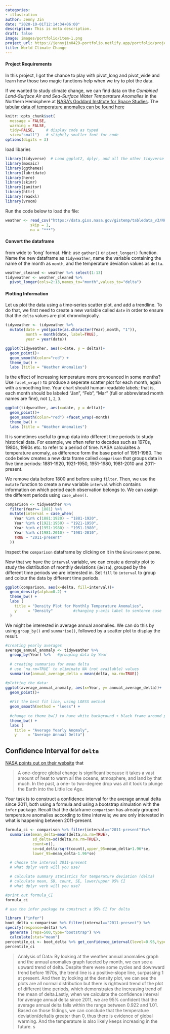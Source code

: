 ```yaml
---
categories:
- illustration
author: Jenny Jin
date: "2020-10-01T12:14:34+06:00"
description: This is meta description.
draft: false
image: images/portfolio/item-1.png
project_url: https://jennyjin0429-portfolio.netlify.app/portfolio/project-7/
title: World Climate Change
---
```


#### Project Requirements
In this project, I got the chance to play with pivot_long and pivot_wide and learn how those two magic functions help when we try to plot the data. 

If we wanted to study climate change, we can find data on the *Combined Land-Surface Air and Sea-Surface Water Temperature Anomalies* in the Northern Hemisphere at [NASA's Goddard Institute for Space Studies](https://data.giss.nasa.gov/gistemp). The [tabular data of temperature anomalies can be found here](https://data.giss.nasa.gov/gistemp/tabledata_v3/NH.Ts+dSST.txt)

```r
knitr::opts_chunk$set(
  message = FALSE, 
  warning = FALSE, 
  tidy=FALSE,     # display code as typed
  size="small")   # slightly smaller font for code
options(digits = 3)

```
load libaries
```r
library(tidyverse)  # Load ggplot2, dplyr, and all the other tidyverse packages
library(mosaic)
library(ggthemes)
library(lubridate)
library(here)
library(skimr)
library(janitor)
library(httr)
library(readxl)
library(vroom)
```

Run the code below to load the file:
```r

weather <- read_csv("https://data.giss.nasa.gov/gistemp/tabledata_v3/NH.Ts+dSST.csv", 
           skip = 1, 
           na = "***")

```


#### Convert the dataframe 
from wide to 'long' format. Hint: use `gather()` or `pivot_longer()` function. Name the new dataframe as `tidyweather`, name the variable containing the name of the month as `month`, and the temperature deviation values as `delta`.

```r
weather_cleaned <- weather %>% select(1:13)
tidyweather <- weather_cleaned %>%
  pivot_longer(cols=2:13,names_to="month",values_to="delta")

```
#### Plotting Information

Let us plot the data using a time-series scatter plot, and add a trendline. To do that, we first need to create a new variable called `date` in order to ensure that the `delta` values are plot chronologically. 
```r

tidyweather <- tidyweather %>%
  mutate(date = ymd(paste(as.character(Year),month, "1")),
         month = month(date, label=TRUE),
         year = year(date))

ggplot(tidyweather, aes(x=date, y = delta))+
  geom_point()+
  geom_smooth(color="red") +
  theme_bw() +
  labs (title = "Weather Anomalies")

```
Is the effect of increasing temperature more pronounced in some months? Use `facet_wrap()` to produce a seperate scatter plot for each month, again with a smoothing line. Your chart should human-readable labels; that is, each month should be labeled "Jan", "Feb", "Mar" (full or abbreviated month names are fine), not `1`, `2`, `3`. 
```r

ggplot(tidyweather, aes(x=date, y = delta))+
  geom_point()+
  geom_smooth(color="red") +facet_wrap(~month)
  theme_bw() +
  labs (title = "Weather Anomalies")

```

It is sometimes useful to group data into different time periods to study historical data. For example, we often refer to decades such as 1970s, 1980s, 1990s etc. to refer to a period of time. NASA calcuialtes a temperature anomaly, as difference form the base periof of 1951-1980. The code below creates a new data frame called `comparison` that groups data in five time periods: 1881-1920, 1921-1950, 1951-1980, 1981-2010 and 2011-present. 

We remove data before 1800 and before using `filter`. Then, we use the `mutate` function to create a new variable `interval` which contains information on which period each observation belongs to. We can assign the different periods using `case_when()`.
```r

comparison <- tidyweather %>% 
  filter(Year>= 1881) %>%     
  mutate(interval = case_when(
    Year %in% c(1881:1920) ~ "1881-1920",
    Year %in% c(1921:1950) ~ "1921-1950",
    Year %in% c(1951:1980) ~ "1951-1980",
    Year %in% c(1981:2010) ~ "1981-2010",
    TRUE ~ "2011-present"
  ))

```

Inspect the `comparison` dataframe by clicking on it in the `Environment` pane.

Now that we have the `interval` variable, we can create a density plot to study the distribution of monthly deviations (`delta`), grouped by the different time periods we are interested in. Set `fill` to `interval` to group and colour the data by different time periods.

```r

ggplot(comparison, aes(x=delta, fill=interval))+
  geom_density(alpha=0.2) +  
  theme_bw() +               
  labs (
    title = "Density Plot for Monthly Temperature Anomalies",
    y     = "Density"         #changing y-axis label to sentence case
  )

```

We might be interested in average annual anomalies. We can do this by using `group_by()` and `summarise()`, followed by a scatter plot to display the result. 

```r

#creating yearly averages
average_annual_anomaly <- tidyweather %>% 
  group_by(Year) %>%   #grouping data by Year
  
  # creating summaries for mean delta 
  # use `na.rm=TRUE` to eliminate NA (not available) values 
  summarise(annual_average_delta = mean(delta, na.rm=TRUE)) 

#plotting the data:
ggplot(average_annual_anomaly, aes(x=Year, y= annual_average_delta))+
  geom_point()+
  
  #Fit the best fit line, using LOESS method
  geom_smooth(method = "loess") +
  
  #change to theme_bw() to have white background + black frame around plot
  theme_bw() +
  labs (
    title = "Average Yearly Anomaly",
    y     = "Average Annual Delta")                         

```
## Confidence Interval for `delta`

[NASA points out on their website](https://earthobservatory.nasa.gov/world-of-change/decadaltemp.php) that 

> A one-degree global change is significant because it takes a vast amount of heat to warm all the oceans, atmosphere, and land by that much. In the past, a one- to two-degree drop was all it took to plunge the Earth into the Little Ice Age.

Your task is to construct a confidence interval for the average annual delta since 2011, both using a formula and using a bootstrap simulation with the `infer` package. Recall that the dataframe `comparison` has already grouped temperature anomalies according to time intervals; we are only interested in what is happening  between 2011-present.

```r

formula_ci <- comparison %>% filter(interval=="2011-present")%>%
  summarise(mean_delta=mean(delta,na.rm=TRUE),
            sd_delta=sd(delta,na.rm=TRUE),
            count=n(),
            se=sd_delta/sqrt(count),upper_95=mean_delta+1.96*se,
            lower_95=mean_delta-1.96*se)

  # choose the interval 2011-present
  # what dplyr verb will you use? 

  # calculate summary statistics for temperature deviation (delta) 
  # calculate mean, SD, count, SE, lower/upper 95% CI
  # what dplyr verb will you use? 

#print out formula_CI
formula_ci
```


```r

# use the infer package to construct a 95% CI for delta

library ("infer")
boot_delta <-comparison %>% filter(interval=="2011-present") %>%
specify(response=delta) %>%
  generate (reps=500,type="bootstrap") %>% 
  calculate(stat="mean")
percentile_ci <- boot_delta %>% get_confidence_interval(level=0.95,type="percentile")
percentile_ci
```

> Analysis of Data:
By looking at the weather annual anomalies graph and the annual anomalies graph faceted by month, we can see a upward trend of delta. Despite there were some cycles and downward trend before 1970s, the trend line is a positive-slope line, surpassing 1 at present. And then by looking at the density plot, we can see the plots are all normal distribution but there is rightward trend of the plot of different time periods, which demonstrates the increasing trend of the mean of delta.Lastly, when we calculate the confidence interval for average annual delta since 2011, we are 95% confident that the average annual delta falls within the range between 0.922 and 1.01. Based on those fildings, we can conclude that the temperature deviation(delta)is greater than 0, thus there is evidence of global warming. And the temperature is also likely keeps increasing in the future. 
s